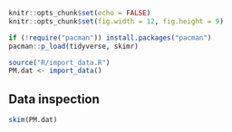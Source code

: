 ```r
knitr::opts_chunk$set(echo = FALSE)
knitr::opts_chunk$set(fig.width = 12, fig.height = 9) 

if (!require("pacman")) install.packages("pacman")
pacman::p_load(tidyverse, skimr)

source("R/import_data.R")
PM.dat <- import_data()
```

## Data inspection

```r
skim(PM.dat)
```
